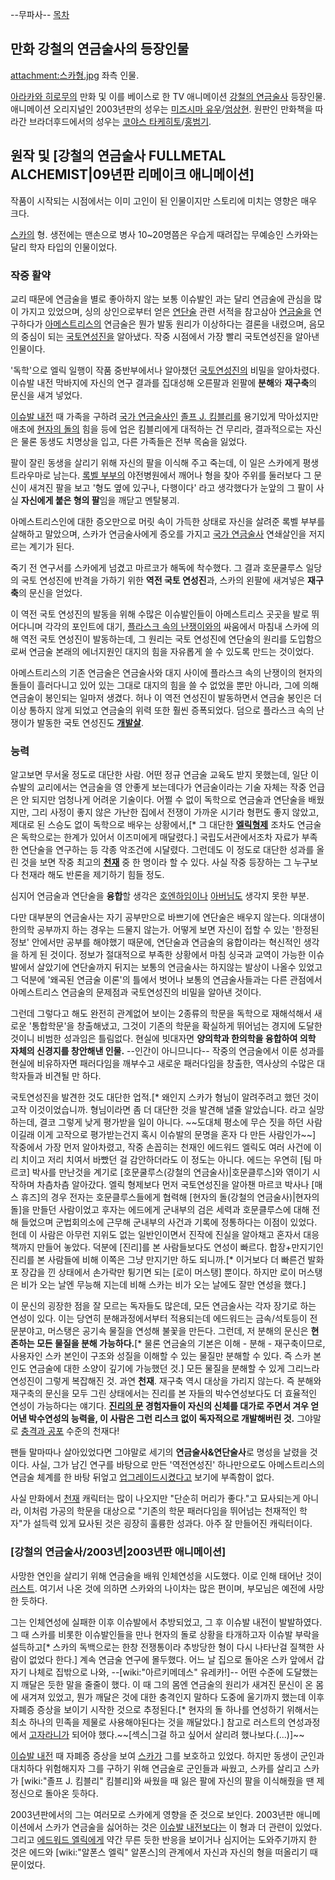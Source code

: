 --무파사-- 
[[목차]]

== 만화 강철의 연금술사의 등장인물 ==
attachment:스카형.jpg
좌측 인물.

[[아라카와 히로무]]의 만화 및 이를 베이스로 한 TV 애니메이션 [[강철의 연금술사]] 등장인물. 애니메이션 오리지널인 2003년판의 성우는 [[미즈시마 유우]]/[[엄상현]]. 원판인 만화책을 따라간 브라더후드에서의 성우는 [[코야스 타케히토]]/[[홍범기]].

== 원작 및 [강철의 연금술사 FULLMETAL ALCHEMIST|09년판 리메이크 애니메이션] ==
작품이 시작되는 시점에서는 이미 고인이 된 인물이지만 스토리에 미치는 영향은 매우 크다.  

[[스카(강철의 연금술사)|스카]]의 형. 생전에는 맨손으로 병사 10~20명쯤은 우습게 때려잡는 무예승인 스카와는 달리 학자 타입의 인물이었다.

=== 작중 활약 ===
교리 때문에 연금술을 별로 좋아하지 않는 보통 이슈발인 과는 달리 연금술에 관심을 많이 가지고 있었으며, 싱의 상인으로부터 얻은 [[연단술]] 관련 서적을 참고삼아 [[연금술]]을 연구하다가 [[아메스트리스]]의 연금술은 뭔가 발동 원리가 이상하다는 결론을 내렸으며, 음모의 중심이 되는 [[국토연성진]]을 알아냈다. 작중 시점에서 가장 빨리 국토연성진을 알아낸 인물이다. 

'독학'으로 엘릭 일행이 작품 중반부에서나 알아챘던 [[국토연성진]]의 비밀을 알아차렸다. 이슈발 내전 막바지에 자신의 연구 결과를 집대성해 오른팔과 왼팔에 '''분해'''와 '''재구축'''의 문신을 새겨 넣었다. 

[[이슈발 내전]] 때 가족을 구하려 [[국가 연금술사]]인 [[졸프 J. 킴블리]]를 용기있게 막아섰지만 애초에 [[현자의 돌]]의 힘을 등에 업은 킴블리에게 대적하는 건 무리라, 결과적으로는 자신은 물론 동생도 치명상을 입고, 다른 가족들은 전부 목숨을 잃었다.

팔이 잘린 동생을 살리기 위해 자신의 팔을 이식해 주고 죽는데, 이 일은 스카에게 평생 트라우마로 남는다. [[록벨 부부]]의 야전병원에서 깨어나 형을 찾아 주위를 둘러보다 그 문신이 새겨진 팔을 보고 '형도 옆에 있구나, 다행이다' 라고 생각했다가 눈앞의 그 팔이 사실 '''자신에게 붙은 형의 팔'''임을 깨닫고 멘탈붕괴.

아메스트리스인에 대한 증오만으로 머릿 속이 가득한 상태로 자신을 살려준 록벨 부부를 살해하고 말았으며, 스카가 연금술사에게 증오를 가지고 [[국가 연금술사]] 연쇄살인을 저지르는 계기가 된다.

죽기 전 연구서를 스카에게 넘겼고 마르코가 해독에 착수했다. 그 결과 호문쿨루스 일당의 국토 연성진에 반격을 가하기 위한 '''역전 국토 연성진'''과, 스카의 왼팔에 새겨넣은 '''재구축'''의 문신을 얻었다.

이 역전 국토 연성진의 발동을 위해 수많은 이슈발인들이 아메스트리스 곳곳을 발로 뛰어다니며 각각의 포인트에 대기, [[플라스크 속의 난쟁이]]와의 싸움에서 마침내 스카에 의해 역전 국토 연성진이 발동하는데, 그 원리는 국토 연성진에 연단술의 원리를 도입함으로써 연금술 본래의 에너지원인 대지의 힘을 자유롭게 쓸 수 있도록 만드는 것이었다.

아메스트리스의 기존 연금술은 연금술사와 대지 사이에 플라스크 속의 난쟁이의 현자의 돌들이 흘러다니고 있어 있는 그대로 대지의 힘을 쓸 수 없었을 뿐만 아니라, 그에 의해 연금술이 봉인되는 일마저 생겼다. 허나 이 역전 연성진이 발동하면서 연금술 봉인은 더 이상 통하지 않게 되었고 연금술의 위력 또한 훨씬 증폭되었다. 덤으로 플라스크 속의 난쟁이가 발동한 국토 연성진도 '''[[개발살]]'''.

=== 능력 ===
알고보면 무서울 정도로 대단한 사람. 어떤 정규 연금술 교육도 받지 못했는데, 일단 이슈발의 교리에서는 연금술을 영 안좋게 보는데다가 연금술이라는 기술 자체는 작중 언급은 안 되지만 엄청나게 어려운 기술이다. 어쩔 수 없이 독학으로 연금술과 연단술을 배웠지만, 그리 사정이 좋지 않은 가난한 집에서 전쟁이 가까운 시기라 형편도 좋지 않았고, 제대로 된 스승도 없이 독학으로 배우는 상황에서,[* 그 대단한 '''[[엘릭형제]]''' 조차도 연금술은 독학으로는 한계가 있어서 이즈미에게 매달렸다.] 국립도서관에서조차 자료가 부족한 연단술을 연구하는 등 각종 악조건에 시달렸다. 그런데도 이 정도로 대단한 성과를 올린 것을 보면 작중 최고의 '''[[천재]]''' 중 한 명이라 할 수 있다. 사실 작중 등장하는 그 누구보다 천재라 해도 반론을 제기하기 힘들 정도.

심지어 연금술과 연단술을 '''융합'''할 생각은 [[호엔하임]]이나 [[플라스크 속의 난쟁이|아버님]]도 생각지 못한 부분.

다만 대부분의 연금술사는 자기 공부만으로 바쁘기에 연단술은 배우지 않는다. 의대생이 한의학 공부까지 하는 경우는 드물지 않는가. 어떻게 보면 자신이 접할 수 있는 '한정된 정보' 안에서만 공부를 해야했기 때문에, 연단술과 연금술의 융합이라는 혁신적인 생각을 하게 된 것이다. 정보가 절대적으로 부족한 상황에서 마침 싱국과 교역이 가능한 이슈발에서 살았기에 연단술까지 뒤지는 보통의 연금술사는 하지않는 발상이 나올수 있었고 그 덕분에 '왜곡된 연금술 이론'의 틀에서 벗어나 보통의 연금술사들과는 다른 관점에서 아메스트리스 연금술의 문제점과 국토연성진의 비밀을 알아낸 것이다.

그런데 그렇다고 해도 완전히 관계없어 보이는 2종류의 학문을 독학으로 재해석해서 새로운 '통합학문'을 창출해냈고, 그것이 기존의 학문을 확실하게 뛰어넘는 경지에 도달한 것이니 비범한 성과임은 틀림없다. 현실에 빗대자면 '''양의학과 한의학을 융합하여 의학 자체의 신경지를 창안해낸 인물.''' --인간이 아니므니다-- 작중의 연금술에서 이룬 성과를 현실에 비유하자면 패러다임을 깨부수고 새로운 패러다임을 창출한, 역사상의 수많은 대학자들과 비견될 만 하다.

국토연성진을 발견한 것도 대단한 업적.[* 왜인지 스카가 형님이 알려주려고 했던 것이 고작 이것이었습니까. 형님이라면 좀 더 대단한 것을 발견해 낼줄 알았습니다. 라고 실망하는데, 결코 그렇게 낮게 평가받을 일이 아니다. ~~도대체 평소에 무슨 짓을 하던 사람이길래 이게 고작으로 평가받는건지 혹시 이슈발의 문명을 혼자 다 만든 사람인가~~] 작중에서 가장 먼저 알아차렸고, 작중 손꼽히는 천재인 에드워드 엘릭도 여러 사건에 이리 치이고 저리 치여서 바빴던 걸 감안하더라도 이 정도는 아니다. 에드는 우연히 [팀 마르코] 박사를 만난것을 계기로 [호문쿨루스(강철의 연금술사)|호문클루스]와 엮이기 시작하며 차츰차츰 알아갔다. 엘릭 형제보다 먼저 국토연성진을 알아챈 마르코 박사나 [매스 휴즈]의 경우 전자는 호문클루스들에게 협력해 [현자의 돌(강철의 연금술사)|현자의 돌]을 만들던 사람이었고 후자는 에드에게 군내부의 검은 세력과 호문클루스에 대해 전해 들었으며 군법회의소에 근무해 군내부의 사건과 기록에 정통하다는 이점이 있었다. 헌데 이 사람은 아무런 지위도 없는 일반인이면서 진작에 진실을 알아채고 혼자서 대응책까지 만들어 놓았다. 덕분에 [진리]를 본 사람들보다도 연성이 빠르다. 합장+만지기인 진리를 본 사람들에 비해 이쪽은 그냥 만지기만 하도 되니까.[* 이거보다 더 빠른건 발화포 장갑을 낀 상태에서 손가락만 튕기면 되는 [로이 머스탱] 뿐이다. 하지만 로이 머스탱은 비가 오는 날엔 무능해 지는데 비해 스카는 비가 오는 날에도 잘만 연성을 했다.]

이 문신의 굉장한 점을 잘 모르는 독자들도 많은데, 모든 연금술사는 각자 장기로 하는 연성이 있다. 이는 당연히 분해과정에서부터 적용되는데 에드워드는 금속/석토등이 전문분야고, 머스탱은 공기속 물질을 연성해 불꽃을 만든다. 그런데, 저 분해의 문신은 '''현존하는 모든 물질을 분해 가능하다.'''[* 물론 연금술의 기본은 이해 - 분해 - 재구축이므로, 사용자인 스카 본인이 구조와 성질을 이해할 수 있는 물질만 분해할 수 있다. 즉 스카 본인도 연금술에 대한 소양이 깊기에 가능했던 것.] 모든 물질을 분해할 수 있게 그리느라 연성진이 그렇게 복잡해진 것. 과연 '''천재'''. 재구축 역시 대상을 가리지 않는다. 즉 분해와 재구축의 문신을 모두 그린 상태에서는 진리를 본 자들의 박수연성보다도 더 효율적인 연성이 가능하다는 얘기다. '''[[진리의 문]] 경험자들이 자신의 신체를 대가로 주면서 겨우 얻어낸 박수연성의 능력을, 이 사람은 그런 리스크 없이 독자적으로 개발해버린 것.''' 그야말로 [[충격과 공포]] 수준의 천재다!

팬들 말마따나 살아있었다면 그야말로 세기의 '''연금술사&연단술사'''로 명성을 날렸을 것이다. 사실, 그가 남긴 연구를 바탕으로 만든 '역전연성진' 하나만으로도 아메스트리스의 연금술 체계를 한 바탕 뒤엎고 [[업그레이드]]시켰다고 보기에 부족함이 없다.

사실 만화에서 [[천재]] 캐릭터는 많이 나오지만 "단순히 머리가 좋다."고 묘사되는게 아니라, 이처럼 가공의 학문을 대상으로 "기존의 학문 패러다임을 뛰어넘는 천재적인 학자"가 설득력 있게 묘사된 것은 굉장히 훌륭한 성과다. 아주 잘 만들어진 캐릭터이다.
=== [강철의 연금술사/2003년|2003년판 애니메이션] ===
사망한 연인을 살리기 위해 연금술을 배워 인체연성을 시도했다. 이로 인해 태어난 것이 [[러스트]]. 여기서 나온 것에 의하면 스카와의 나이차는 많은 편이며, 부모님은 예전에 사망한 듯하다. 

그는 인체연성에 실패한 이후 이슈발에서 추방되었고, 그 후 이슈발 내전이 발발하였다. 그 때 스카를 비롯한 이슈발인들을 만나 현자의 돌로 상황을 타개하고자 이슈발 부락을 설득하고[* 스카의 독백으로는 한창 전쟁통이라 추방당한 형이 다시 나타난걸 질책한 사람이 없었다 한다.] 계속 연금술 연구에 몰두했다. 어느 날 집으로 돌아온 스카 앞에서 갑자기 나체로 집밖으로 나와, --[wiki:"아르키메데스" 유레카!]-- 어떤 수준에 도달했는지 깨달은 듯한 말을 줄줄이 했다. 이 때 그의 몸엔 연금술의 원리가 새겨진 문신이 온 몸에 새겨져 있었고, 뭔가 깨달은 것에 대한 충격인지 말하다 도중에 울기까지 했는데 이후 자폐증 증상을 보이기 시작한 것으로 추정된다.[* 현자의 돌 하나를 연성하기 위해서는 최소 하나의 민족을 제물로 사용해야된다는 것을 깨달았다.] 참고로 러스트의 연성과정에서 [[고자라니]]가 되어야 했다.~~[섹스|그걸 하고 싶어서 살리려 했나보다.(...)]~~

[[이슈발 내전]] 때 자폐증 증상을 보여 [[스카]]가 그를 보호하고 있었다. 하지만 동생이 군인과 대치하다 위험해지자 그를 구하기 위해 연금술로 군인들과 싸웠고, 스카를 살리고 스카가 [wiki:"졸프 J. 킴블리" 킴블리]와 싸웠을 때 잃은 팔에 자신의 팔을 이식해줬을 땐 제정신으로 돌아온 듯하다.

2003년판에서의 그는 여러모로 스카에게 영향을 준 것으로 보인다. 2003년판 애니메이션에서 스카가 연금술을 싫어하는 것은 [[이슈발 내전]]보다는 이 형과 더 관련이 있었다. 그리고 [[에드워드 엘릭]]에게 약간 무른 듯한 반응을 보이거나 심지어는 도와주기까지 한 것은 에드와 [wiki:"알폰스 엘릭" 알폰스]의 관계에서 자신과 자신의 형을 떠올리기 때문이었다.

